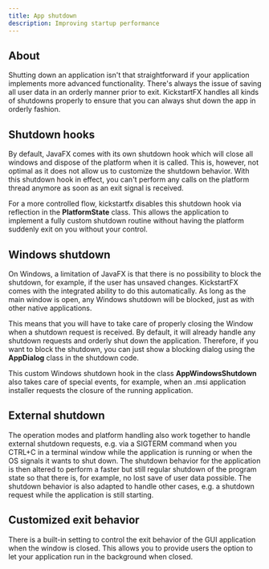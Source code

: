 ```yaml
---
title: App shutdown
description: Improving startup performance
---
```


## About

Shutting down an application isn't that straightforward if your application implements more advanced functionality. There's always the issue of saving all user data in an orderly manner prior to exit. KickstartFX handles all kinds of shutdowns properly to ensure that you can always shut down the app in orderly fashion.

## Shutdown hooks

By default, JavaFX comes with its own shutdown hook which will close all windows and dispose of the platform when it is called. This is, however, not optimal as it does not allow us to customize the shutdown behavior. With this shutdown hook in effect, you can't perform any calls on the platform thread anymore as soon as an exit signal is received.

For a more controlled flow, kickstartfx disables this shutdown hook via reflection in the **PlatformState** class. This allows the application to implement a fully custom shutdown routine without having the platform suddenly exit on you without your control.

## Windows shutdown

On Windows, a limitation of JavaFX is that there is no possibility to block the shutdown, for example, if the user has unsaved changes. KickstartFX comes with the integrated ability to do this automatically. As long as the main window is open, any Windows shutdown will be blocked, just as with other native applications.

This means that you will have to take care of properly closing the Window when a shutdown request is received. By default, it will already handle any shutdown requests and orderly shut down the application. Therefore, if you want to block the shutdown, you can just show a blocking dialog using the **AppDialog** class in the shutdown code.

This custom Windows shutdown hook in the class **AppWindowsShutdown** also takes care of special events, for example, when an .msi application installer requests the closure of the running application.

## External shutdown

The operation modes and platform handling also work together to handle external shutdown requests, e.g. via a SIGTERM command when you CTRL+C in a terminal window while the application is running or when the OS signals it wants to shut down. The shutdown behavior for the application is then altered to perform a faster but still regular shutdown of the program state so that there is, for example, no lost save of user data possible. The shutdown behavior is also adapted to handle other cases, e.g. a shutdown request while the application is still starting.

## Customized exit behavior

There is a built-in setting to control the exit behavior of the GUI application when the window is closed. This allows you to provide users the option to let your application run in the background when closed.
